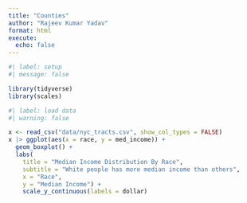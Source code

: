 ```yaml
---
title: "Counties"
author: "Rajeev Kumar Yadav"
format: html
execute: 
  echo: false
---
```


```r
#| label: setup
#| message: false

library(tidyverse)
library(scales)
```

```r
#| label: load data
#| warning: false

x <- read_csv("data/nyc_tracts.csv", show_col_types = FALSE)
x |> ggplot(aes(x = race, y = med_income)) +
  geom_boxplot() +
  labs(
    title = "Median Income Distribution By Race",
    subtitle = "White people has more median income than others",
    x = "Race",
    y = "Median Income") +
    scale_y_continuous(labels = dollar)

```

